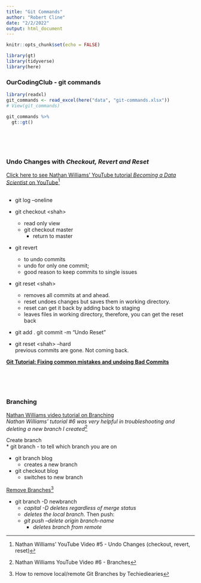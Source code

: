 ```yaml
---
title: "Git Commands"
author: "Robert Cline"
date: "2/2/2022"
output: html_document
---
```


```r
knitr::opts_chunk$set(echo = FALSE) 

library(gt)
library(tidyverse)
library(here)
```

### OurCodingClub - git commands  
```r
library(readxl)
git_commands <- read_excel(here("data", "git-commands.xlsx"))
# View(git_commands)
```

```r
git_commands %>% 
  gt::gt()
```
 
 <br>
 <br>
 <br>
 
### **Undo Changes** with *Checkout, Revert and Reset*  
[Click here to see Nathan Williams' YouTube tutorial *Becoming a Data Scientist* on YouTube](https://www.youtube.com/watch?v=UmE0uf5UMzA)^[Nathan Williams' YouTube Video #5 - Undo Changes (checkout, revert, reset)]  
<br> 

* git log --oneline  

* git checkout \<shah\>  
  - read only view  
  - git checkout master 
    - return to master 
* git revert 
  - to undo commits  
  - undo for only one commit; 
  - good reason to keep commits to single issues  
  
* git reset \<shah\>  
  - removes all commits at and ahead.
  - reset undoes changes but saves them in working directory.
  - reset can get it back by adding back to staging
  - leaves files in working directory, therefore, you can get the reset back  

* git add . 
  git commit -m "Undo Reset"  
  
* git reset \<shah\> --hard  
  previous commits are gone.  Not coming back.  
  
**[Git Tutorial: Fixing common mistakes and undoing Bad Commits](https://www.youtube.com/watch?v=FdZecVxzJbk)**

<br>  
<br>   

### Branching  
[Nathan Williams video tutorial on Branching](https://www.youtube.com/watch?v=wVM4tfKsXBY&list=PLGPGLQRuosDKw42JcQvOU5qArkUb8kCDc&index=7)  
*Nathan Williams' tutorial #6 was very helpful in troubleshooting and deleting a new branch I created*^[Nathan Williams YouTube Video #6 - Branches]  

Create branch  
* git branch 
  - to tell which branch you are on
  
* git branch blog
  - creates a new branch 
  
* git checkout blog  
  - switches to new branch 
  
[Remove Branches](https://www.techiediaries.com/delete-local-remote-git-branches/#)^[How to remove local/remote Git Branches by Techiediearies] 
  
* git branch -D newbranch  
  - *capital -D deletes regardless of merge status*  
  - *deletes the local branch.*  Then push:  
  - *git push --delete origin branch-name*   
    - *deletes branch from remote*
   



  



